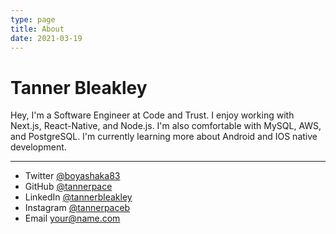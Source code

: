 ```yaml
---
type: page
title: About
date: 2021-03-19
---
```


# Tanner Bleakley

Hey, I'm a Software Engineer at Code and Trust. I enjoy working with Next.js, React-Native, and Node.js. I'm also comfortable with MySQL, AWS, and PostgreSQL. I'm currently learning more about Android and IOS native development.

---

- Twitter [@boyashaka83](https://twitter.com/boyashaka)
- GitHub [@tannerpace](https://github.com/tannerpace)
- LinkedIn [@tannerbleakley](https://linkedin.com/in/tannerbleakley)
- Instagram [@tannerpaceb](https://instagram.com/tannerpaceb)
- Email your@name.com
